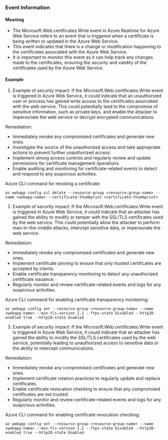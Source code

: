 
### Event Information

#### Meaning

- The Microsoft.Web.certificates.Write event in Azure Realtime for Azure Web Service refers to an event that is triggered when a certificate is being written or updated in the Azure Web Service.
- This event indicates that there is a change or modification happening to the certificates associated with the Azure Web Service.
- It is important to monitor this event as it can help track any changes made to the certificates, ensuring the security and validity of the certificates used by the Azure Web Service.

#### Example

1. Example of security impact: If the Microsoft.Web.certificates.Write event is triggered in Azure Web Service, it could indicate that an unauthorized user or process has gained write access to the certificates associated with the web service. This could potentially lead to the compromise of sensitive information, such as private keys, and enable the attacker to impersonate the web service or decrypt encrypted communications.

Remediation:
- Immediately revoke any compromised certificates and generate new ones.
- Investigate the source of the unauthorized access and take appropriate actions to prevent further unauthorized access.
- Implement strong access controls and regularly review and update permissions for certificate management operations.
- Enable auditing and monitoring for certificate-related events to detect and respond to any suspicious activities.

Azure CLI command for revoking a certificate:
```
az webapp config ssl delete --resource-group <resource-group-name> --name <webapp-name> --certificate-thumbprint <certificate-thumbprint>
```

2. Example of security impact: If the Microsoft.Web.certificates.Write event is triggered in Azure Web Service, it could indicate that an attacker has gained the ability to modify or tamper with the SSL/TLS certificates used by the web service. This could potentially allow the attacker to perform man-in-the-middle attacks, intercept sensitive data, or impersonate the web service.

Remediation:
- Immediately revoke any compromised certificates and generate new ones.
- Implement certificate pinning to ensure that only trusted certificates are accepted by clients.
- Enable certificate transparency monitoring to detect any unauthorized certificate issuance.
- Regularly monitor and review certificate-related events and logs for any suspicious activities.

Azure CLI command for enabling certificate transparency monitoring:
```
az webapp config set --resource-group <resource-group-name> --name <webapp-name> --min-tls-version 1.2 --ftps-state Disabled --http20-enabled true --http20-state Enabled
```

3. Example of security impact: If the Microsoft.Web.certificates.Write event is triggered in Azure Web Service, it could indicate that an attacker has gained the ability to modify the SSL/TLS certificates used by the web service, potentially leading to unauthorized access to sensitive data or the ability to intercept communications.

Remediation:
- Immediately revoke any compromised certificates and generate new ones.
- Implement certificate rotation practices to regularly update and replace certificates.
- Enable certificate revocation checking to ensure that any compromised certificates are not trusted.
- Regularly monitor and review certificate-related events and logs for any suspicious activities.

Azure CLI command for enabling certificate revocation checking:
```
az webapp config set --resource-group <resource-group-name> --name <webapp-name> --min-tls-version 1.2 --ftps-state Disabled --http20-enabled true --http20-state Enabled
```

